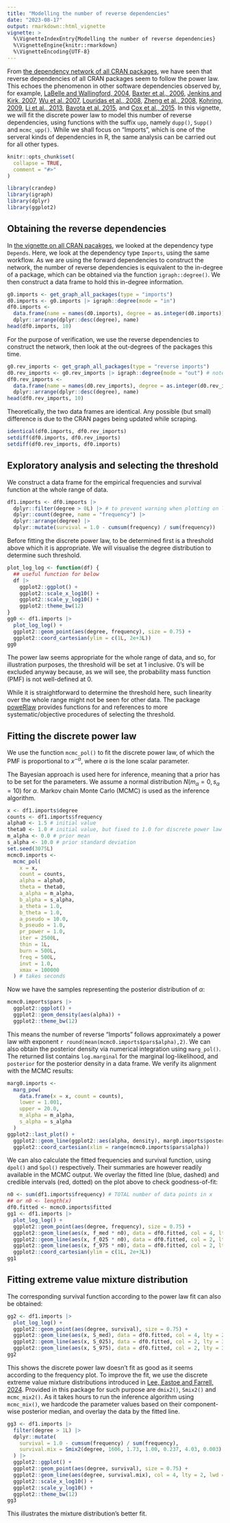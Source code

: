 ```yaml
---
title: "Modelling the number of reverse dependencies"
date: "2023-08-17"
output: rmarkdown::html_vignette
vignette: >
  %\VignetteIndexEntry{Modelling the number of reverse dependencies}
  %\VignetteEngine{knitr::rmarkdown}
  %\VignetteEncoding{UTF-8}
---
```


From [the dependency network of all CRAN packages](cran.html), we have seen that reverse dependencies of all CRAN packages seem to follow the power law. This echoes the phenomenon in other software dependencies observed by, for example,
[LaBelle and Wallingford, 2004](https://arxiv.org/abs/cs/0411096),
[Baxter et al., 2006](https://doi.org/10.1145/1167473.1167507),
[Jenkins and Kirk, 2007](https://doi.org/10.1016/j.ins.2007.01.021),
[Wu et al. 2007](https://ieeexplore.ieee.org/document/4362637),
[Louridas et al., 2008](https://doi.org/10.1145/1391984.1391986),
[Zheng et al., 2008](https://doi.org/10.1016/j.physa.2008.06.050),
[Kohring, 2009](https://doi.org/10.1142/S0219525909002362),
[Li et al., 2013](https://doi.org/10.1016/j.physa.2013.01.035),
[Bavota et al. 2015](https://doi.org/10.1007/s10664-014-9325-9),
and [Cox et al., 2015](https://ieeexplore.ieee.org/document/7202955).
In this vignette, we will fit the discrete power law to model this number of reverse dependencies, using functions with the suffix `upp`, namely `dupp()`, `Supp()` and `mcmc_upp()`. While we shall focus on "Imports", which is one of the serveral kinds of dependencies in R, the same analysis can be carried out for all other types.

```r
knitr::opts_chunk$set(
  collapse = TRUE,
  comment = "#>"
)
```

```r
library(crandep)
library(igraph)
library(dplyr)
library(ggplot2)
```





## Obtaining the reverse dependencies
In [the vignette on all CRAN pacakges](cran.html), we looked at the dependency type `Depends`. Here, we look at the dependency type `Imports`, using the same workflow. As we are using the forward dependencies to construct the network, the number of reverse dependencies is equivalent to the in-degree of a package, which can be obtained via the function `igraph::degree()`. We then construct a data frame to hold this in-degree information.

```r
g0.imports <- get_graph_all_packages(type = "imports")
d0.imports <- g0.imports |> igraph::degree(mode = "in")
df0.imports <-
  data.frame(name = names(d0.imports), degree = as.integer(d0.imports)) |>
  dplyr::arrange(dplyr::desc(degree), name)
head(df0.imports, 10)
```

For the purpose of verification, we use the reverse dependencies to construct the network, then look at the out-degrees of the packages this time.

```r
g0.rev_imports <- get_graph_all_packages(type = "reverse imports")
d0.rev_imports <- g0.rev_imports |> igraph::degree(mode = "out") # note the difference to above
df0.rev_imports <-
  data.frame(name = names(d0.rev_imports), degree = as.integer(d0.rev_imports)) |>
  dplyr::arrange(dplyr::desc(degree), name)
head(df0.rev_imports, 10)
```

Theoretically, the two data frames are identical. Any possible (but small) difference is due to the CRAN pages being updated while scraping.

```r
identical(df0.imports, df0.rev_imports)
setdiff(df0.imports, df0.rev_imports)
setdiff(df0.rev_imports, df0.imports)
```





## Exploratory analysis and selecting the threshold
We construct a data frame for the empirical frequencies and survival function at the whole range of data.

```r
df1.imports <- df0.imports |>
  dplyr::filter(degree > 0L) |> # to prevent warning when plotting on log-log scale
  dplyr::count(degree, name = "frequency") |>
  dplyr::arrange(degree) |>
  dplyr::mutate(survival = 1.0 - cumsum(frequency) / sum(frequency))
```

Before fitting the discrete power law, to be determined first is a threshold above which it is appropriate. We will visualise the degree distribution to determine such threshold.

```r
plot_log_log <- function(df) {
  ## useful function for below
  df |>
    ggplot2::ggplot() +
    ggplot2::scale_x_log10() +
    ggplot2::scale_y_log10() +
    ggplot2::theme_bw(12)
}
gg0 <- df1.imports |>
  plot_log_log() +
  ggplot2::geom_point(aes(degree, frequency), size = 0.75) +
  ggplot2::coord_cartesian(ylim = c(1L, 2e+3L))
gg0
```

The power law seems appropriate for the whole range of data, and so, for illustration purposes, the threshold will be set at 1 inclusive. 0's will be excluded anyway because, as we will see, the probability mass function (PMF) is not well-defined at 0.

While it is straightforward to determine the threshold here, such linearity over the whole range might not be seen for other data. The package [poweRlaw](https://cran.r-project.org/package=poweRlaw) provides functions for and references to more systematic/objective procedures of selecting the threshold.





## Fitting the discrete power law
We use the function `mcmc_pol()` to fit the discrete power law, of which the PMF is proportional to $x^{-\alpha}$, where $\alpha$ is the lone scalar parameter.

The Bayesian approach is used here for inference, meaning that a prior has to be set for the parameters. We assume a normal distribution $N(m_{\alpha}=0, s_{\alpha}=10)$ for $\alpha$. Markov chain Monte Carlo (MCMC) is used as the inference algorithm.

```r
x <- df1.imports$degree
counts <- df1.imports$frequency
alpha0 <- 1.5 # initial value
theta0 <- 1.0 # initial value, but fixed to 1.0 for discrete power law
m_alpha <- 0.0 # prior mean
s_alpha <- 10.0 # prior standard deviation
set.seed(3075L)
mcmc0.imports <-
  mcmc_pol(
    x = x,
    count = counts,
    alpha = alpha0,
    theta = theta0,
    a_alpha = m_alpha,
    b_alpha = s_alpha,
    a_theta = 1.0,
    b_theta = 1.0,
    a_pseudo = 10.0,
    b_pseudo = 1.0,
    pr_power = 1.0,
    iter = 2500L,
    thin = 1L,
    burn = 500L,
    freq = 500L,
    invt = 1.0,
    xmax = 100000
  ) # takes seconds
```

Now we have the samples representing the posterior distribution of $\alpha$:

```r
mcmc0.imports$pars |>
  ggplot2::ggplot() +
  ggplot2::geom_density(aes(alpha)) +
  ggplot2::theme_bw(12)
```

This means the number of reverse "Imports" follows approximately a power law with exponent `r round(mean(mcmc0.imports$pars$alpha),2)`. We can also obtain the posterior density via numerical integration using `marg_pol()`. The returned list contains `log.marginal` for the marginal log-likelihood, and `posterior` for the posterior density in a data frame. We verify its alignment with the MCMC results:

```r
marg0.imports <-
  marg_pow(
    data.frame(x = x, count = counts),
    lower = 1.001,
    upper = 20.0,
    m_alpha = m_alpha,
    s_alpha = s_alpha
  )
ggplot2::last_plot() +
  ggplot2::geom_line(ggplot2::aes(alpha, density), marg0.imports$posterior, col = 2) +
  ggplot2::coord_cartesian(xlim = range(mcmc0.imports$pars$alpha))
```

We can also calculate the fitted frequencies and survival function, using `dpol()` and `Spol()` respectively. Their summaries are however readily available in the MCMC output. We overlay the fitted line (blue, dashed) and credible intervals (red, dotted) on the plot above to check goodness-of-fit:

```r
n0 <- sum(df1.imports$frequency) # TOTAL number of data points in x
## or n0 <- length(x)
df0.fitted <- mcmc0.imports$fitted
gg1 <- df1.imports |>
  plot_log_log() +
  ggplot2::geom_point(aes(degree, frequency), size = 0.75) +
  ggplot2::geom_line(aes(x, f_med * n0), data = df0.fitted, col = 4, lty = 2) +
  ggplot2::geom_line(aes(x, f_025 * n0), data = df0.fitted, col = 2, lty = 3) +
  ggplot2::geom_line(aes(x, f_975 * n0), data = df0.fitted, col = 2, lty = 3) +
  ggplot2::coord_cartesian(ylim = c(1L, 2e+3L))
gg1
```





## Fitting extreme value mixture distribution
The corresponding survival function according to the power law fit can also be obtained:

```r
gg2 <- df1.imports |>
  plot_log_log() +
  ggplot2::geom_point(aes(degree, survival), size = 0.75) +
  ggplot2::geom_line(aes(x, S_med), data = df0.fitted, col = 4, lty = 2) +
  ggplot2::geom_line(aes(x, S_025), data = df0.fitted, col = 2, lty = 3) +
  ggplot2::geom_line(aes(x, S_975), data = df0.fitted, col = 2, lty = 3)
gg2
```

This shows the discrete power law doesn't fit as good as it seems according to the frequency plot. To improve the fit, we use the discrete extreme value mixture distributions introduced in [Lee, Eastoe and Farrell, 2024](https://arxiv.org/abs/2008.03073). Provided in this package for such purpose are `dmix2()`, `Smix2()` and `mcmc_mix2()`. As it takes hours to run the inference algorithm using `mcmc_mix()`, we hardcode the parameter values based on their component-wise posterior median, and overlay the data by the fitted line.

```r
gg3 <- df1.imports |>
  filter(degree > 1L) |>
  dplyr::mutate(
    survival = 1.0 - cumsum(frequency) / sum(frequency),
    survival.mix = Smix2(degree, 1606, 1.73, 1.00, 0.237, 4.03, 0.003)
  ) |>
  ggplot2::ggplot() +
  ggplot2::geom_point(aes(degree, survival), size = 0.75) +
  ggplot2::geom_line(aes(degree, survival.mix), col = 4, lty = 2, lwd = 1.2) +
  ggplot2::scale_x_log10() +
  ggplot2::scale_y_log10() +
  ggplot2::theme_bw(12)
gg3
```

This illustrates the mixture distribution's better fit.